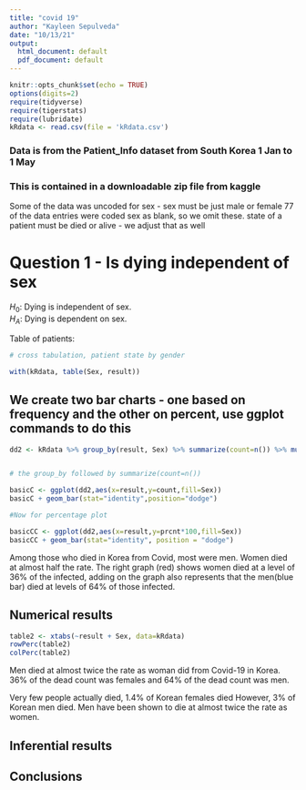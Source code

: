 ```yaml
---
title: "covid 19"
author: "Kayleen Sepulveda"
date: "10/13/21"
output:
  html_document: default
  pdf_document: default
---
```


```r
knitr::opts_chunk$set(echo = TRUE)
options(digits=2)
require(tidyverse)
require(tigerstats)
require(lubridate)
kRdata <- read.csv(file = 'kRdata.csv')
```
### Data is from the Patient_Info dataset from South Korea 1 Jan to 1 May 
### This is contained in a downloadable zip file from kaggle

Some of the data was uncoded for sex - sex must be just male or female
77 of the data entries were coded sex  as blank, so we omit these.
state of a patient must be died or alive - we adjust that as well   
  
# Question 1 - Is dying independent of sex

$H_0$: Dying is independent of sex.     
$H_A$: Dying is dependent on sex.     




Table of patients:
```r

# cross tabulation, patient state by gender

with(kRdata, table(Sex, result))

```

## We create two bar charts - one based on frequency and the other on percent, use ggplot commands to do this


```r
dd2 <- kRdata %>% group_by(result, Sex) %>% summarize(count=n()) %>% mutate(prcnt=count/sum(count))


# the group_by followed by summarize(count=n())

basicC <- ggplot(dd2,aes(x=result,y=count,fill=Sex))
basicC + geom_bar(stat="identity",position="dodge")

#Now for percentage plot

basicCC <- ggplot(dd2,aes(x=result,y=prcnt*100,fill=Sex)) 
basicCC + geom_bar(stat="identity", position = "dodge")
```

Among those who died in Korea from Covid, most were men. Women died at almost half the rate. The right graph (red) shows women died at a level of 36% of the infected, adding on the graph also represents that the men(blue bar) died at levels of 64% of those infected.  





  
## Numerical results


```r
table2 <- xtabs(~result + Sex, data=kRdata)
rowPerc(table2)
colPerc(table2)
```

Men died at almost twice the rate as woman did from Covid-19 in Korea. 36% of the dead count was females and 64% of the dead count was men.   

Very few people actually died, 1.4% of Korean females died However, 3% of Korean men died. Men have been shown to die at almost twice the rate as women.  




## Inferential results 




## Conclusions

